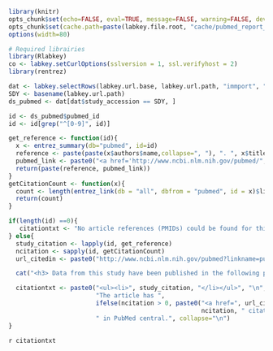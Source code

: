 ```r
library(knitr)
opts_chunk$set(echo=FALSE, eval=TRUE, message=FALSE, warning=FALSE, dev="png", fig.width=6, fig.height=4, dpi=100, autodep=FALSE)
opts_chunk$set(cache.path=paste(labkey.file.root, "cache/pubmed_report_cache/", sep="/"), cache=TRUE)
options(width=80)
```
```r
# Required librairies
library(Rlabkey)
co <- labkey.setCurlOptions(sslversion = 1, ssl.verifyhost = 2)
library(rentrez)
```

```r
dat <- labkey.selectRows(labkey.url.base, labkey.url.path, "immport", "study_pubmed", colNameOpt="rname")
SDY <- basename(labkey.url.path)
ds_pubmed <- dat[dat$study_accession == SDY, ]
```

```r
id <- ds_pubmed$pubmed_id
id <- id[grep("^[0-9]", id)]

get_reference <- function(id){
  x <- entrez_summary(db="pubmed", id=id)
  reference <- paste(paste(x$authors$name,collapse=", "), ". ", x$title, " <i>", x$source, "</i> ", x$volume, "(", x$issue, "), ", x$pubdate, ".", sep="")
  pubmed_link <- paste0("<a href='http://www.ncbi.nlm.nih.gov/pubmed/", id,"' target='_blank'>", "PMID:", id,"</a>")
  return(paste(reference, pubmed_link))
}
getCitationCount <- function(x){
  count <- length(entrez_link(db = "all", dbfrom = "pubmed", id = x)$links$pubmed_pubmed_citedin)
  return(count)
}

if(length(id) ==0){
   citationtxt <- "No article references (PMIDs) could be found for this study. If you think this is an error, please post a message on the <a href='https://www.immunespace.org/project/home/support/begin.view', target='_blank'>support page</a> and the ImmuneSpace team will update this information as soon as possible."
} else{
  study_citation <- lapply(id, get_reference)
  ncitation <- sapply(id, getCitationCount)
  url_citedin <- paste0("http://www.ncbi.nlm.nih.gov/pubmed?linkname=pubmed_pubmed_citedin&from_uid=", id)

  cat("<h3> Data from this study have been published in the following paper(s): </h3>\n")

  citationtxt <- paste0("<ul><li>", study_citation, "</li></ul>", "\n",
                        "The article has ",
                        ifelse(ncitation > 0, paste0("<a href=", url_citedin, " target='_blank'>",
                                                     ncitation, " citations</a>"), "0 citations"),
                        " in PubMed central.", collapse="\n")
}
```

`r citationtxt`

